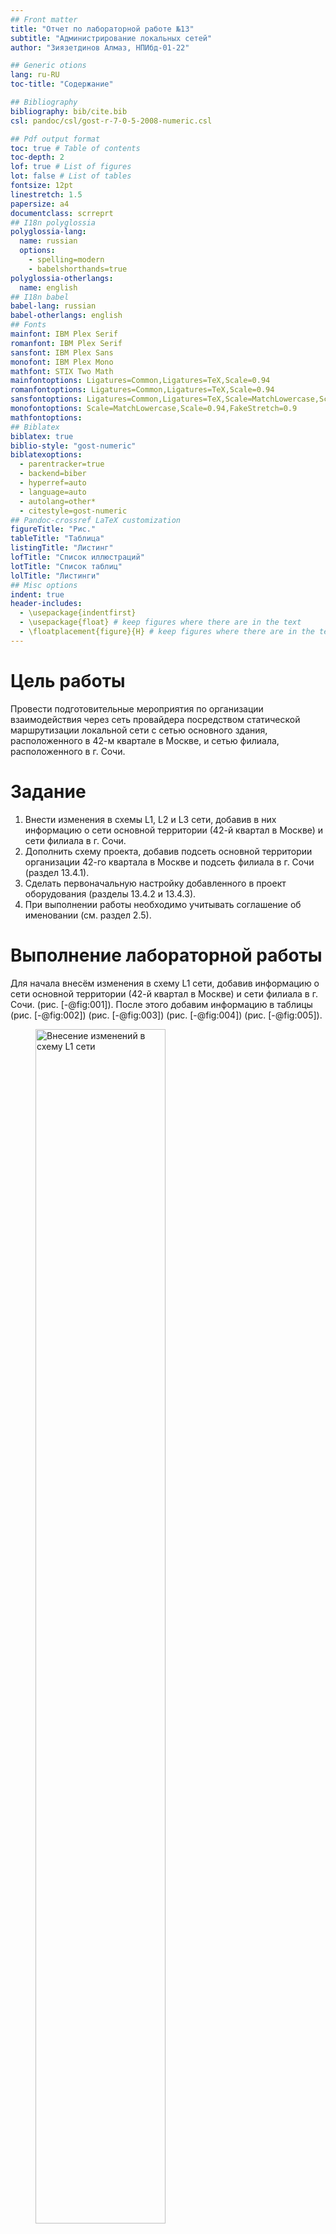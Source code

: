 ```yaml
---
## Front matter
title: "Отчет по лабораторной работе №13"
subtitle: "Администрирование локальных сетей"
author: "Зиязетдинов Алмаз, НПИбд-01-22"

## Generic otions
lang: ru-RU
toc-title: "Содержание"

## Bibliography
bibliography: bib/cite.bib
csl: pandoc/csl/gost-r-7-0-5-2008-numeric.csl

## Pdf output format
toc: true # Table of contents
toc-depth: 2
lof: true # List of figures
lot: false # List of tables
fontsize: 12pt
linestretch: 1.5
papersize: a4
documentclass: scrreprt
## I18n polyglossia
polyglossia-lang:
  name: russian
  options:
	- spelling=modern
	- babelshorthands=true
polyglossia-otherlangs:
  name: english
## I18n babel
babel-lang: russian
babel-otherlangs: english
## Fonts
mainfont: IBM Plex Serif
romanfont: IBM Plex Serif
sansfont: IBM Plex Sans
monofont: IBM Plex Mono
mathfont: STIX Two Math
mainfontoptions: Ligatures=Common,Ligatures=TeX,Scale=0.94
romanfontoptions: Ligatures=Common,Ligatures=TeX,Scale=0.94
sansfontoptions: Ligatures=Common,Ligatures=TeX,Scale=MatchLowercase,Scale=0.94
monofontoptions: Scale=MatchLowercase,Scale=0.94,FakeStretch=0.9
mathfontoptions:
## Biblatex
biblatex: true
biblio-style: "gost-numeric"
biblatexoptions:
  - parentracker=true
  - backend=biber
  - hyperref=auto
  - language=auto
  - autolang=other*
  - citestyle=gost-numeric
## Pandoc-crossref LaTeX customization
figureTitle: "Рис."
tableTitle: "Таблица"
listingTitle: "Листинг"
lofTitle: "Список иллюстраций"
lotTitle: "Список таблиц"
lolTitle: "Листинги"
## Misc options
indent: true
header-includes:
  - \usepackage{indentfirst}
  - \usepackage{float} # keep figures where there are in the text
  - \floatplacement{figure}{H} # keep figures where there are in the text
---
```


# Цель работы

Провести подготовительные мероприятия по организации взаимодействия через сеть провайдера посредством статической маршрутизации локальной сети с сетью основного здания, расположенного в 42-м квартале в Москве, и сетью филиала, расположенного в г. Сочи.

# Задание

1. Внести изменения в схемы L1, L2 и L3 сети, добавив в них информацию о сети основной территории (42-й квартал в Москве) и сети филиала в г. Сочи.
2. Дополнить схему проекта, добавив подсеть основной территории организации 42-го квартала в Москве и подсеть филиала в г. Сочи (раздел 13.4.1).
3. Сделать первоначальную настройку добавленного в проект оборудования (разделы 13.4.2 и 13.4.3).
4. При выполнении работы необходимо учитывать соглашение об именовании (см. раздел 2.5).

# Выполнение лабораторной работы

Для начала внесём изменения в схему L1 сети, добавив информацию о сети основной территории (42-й квартал в Москве) и сети филиала в г. Сочи. (рис. [-@fig:001]). После этого добавим информацию в таблицы (рис. [-@fig:002]) (рис. [-@fig:003]) (рис. [-@fig:004]) (рис. [-@fig:005]).

![Внесение изменений в схему L1 сети](image/01.png){#fig:001 width=70%}

![Таблица VLAN сети основной территории и сети филиала в г. Сочи](image/02.png){#fig:002 width=70%}

![Таблица IP для связующих разные территории линков](image/03.png){#fig:003 width=70%}

![Таблица IP для сети основной территории](image/04.png){#fig:004 width=70%}

![Таблица IP для филиала в г. Сочи](image/05.png){#fig:005 width=70%}

Теперь откроем проект с названием lab_PT-12.pkt и сохраним под названием lab_PT-13.pkt. После чего откроем его для дальнейшего редактирования.
На схеме нашего проекта разместим необходимое оборудование: 4 медиаконвертера (Repeater-PT), 2 маршрутизатора типа Cisco 2811, 1 маршрутизирующий коммутатор типа Cisco 3560-24PS, 2 коммутатора типа Cisco 2950-24, коммутатор Cisco 2950-24T, 3 оконечных устройства типа PC-PT. А также присвоим им названия и проведём соединение объектов согласно скорректированной нами схеме (рис. [-@fig:006]).

![Размещаем необходимое оборудование](image/06.png){#fig:006 width=70%}

На медиаконвертерах заменим имеющиеся модули на PT-REPEATERNM-1FFE и PT-REPEATER-NM-1CFE для подключения витой пары по технологии Fast Ethernet и оптоволокна соответственно (рис. [-@fig:007]).

![Замена модулей](image/07.png){#fig:007 width=70%}

Далее на маршрутизаторе msk-q42-gw-1 добавим дополнительный интерфейс NM-2FE2W (рис. [-@fig:008]).

![Добавление дополнительного интерфейса](image/08.png){#fig:008 width=70%}

В физической рабочей области Packet Tracer добавим в г.Москва здание 42-го квартала и присвоим ему название (рис. [-@fig:009]).

![Добавление здания](image/09.png){#fig:009 width=70%}

Затем в физической рабочей области добавим город Сочи и в нём здание филиала, присвоим ему соответствующее название (рис. [-@fig:010]).

![Добавление города](image/10.png){#fig:010 width=70%}

После чего нужно перенести из сети «Донская» оборудование сети 42-го квартала и сети филиала в соответствующие здания и выполнить расстановку (рис. [-@fig:011]) (рис. [-@fig:012]) (рис. [-@fig:013]).

![Перенос оборудования](image/11.png){#fig:011 width=70%}

![Размещение объектов в основном здании 42-го квартала в Москве](image/12.png){#fig:012 width=70%}

![Размещение объектов в здании филиала в г.Сочи](image/13.png){#fig:013 width=70%}

На последнем шаге выполним первоначальную настройку оборудования (рис. [-@fig:014]) (рис. [-@fig:015]) (рис. [-@fig:016]) (рис. [-@fig:017]) (рис. [-@fig:018]) (рис. [-@fig:019]).

![Первоначальная настройка маршрутизатора msk-q42-gw-1](image/14.png){#fig:014 width=70%}

![Первоначальная настройка коммутатора msk-q42-sw-1](image/15.png){#fig:015 width=70%}

![Первоначальная настройка маршрутизирующего коммутатора msk-hostel-gw-1](image/16.png){#fig:016 width=70%}

![Первоначальная настройка коммутатора msk-hostel-sw-1](image/17.png){#fig:017 width=70%}

![Первоначальная настройка коммутатора sch-sochi-sw-1](image/18.png){#fig:018 width=70%}

![Первоначальная настройка маршрутизатора sch-sochi-gw-1](image/19.png){#fig:019 width=70%}

# Выводы

В ходе выполнения лабораторной работы мы провели подготовительные мероприятия по организации взаимодействия через сеть провайдера посредством статической маршрутизации локальной сети с сетью основного здания, расположенного в 42-м квартале в Москве, и сетью филиала, расположенного в г. Сочи.

# Контрольные вопросы

1. В каких случаях следует использовать статическую маршрутизацию? Приведите примеры - 
  
   **В реальных условиях статическая маршрутизация используется в условиях наличия шлюза по умолчанию (узла, обладающего связностью с остальными узлами) и 1-2 сетями. Помимо этого, статическая маршрутизация используется для «выравнивания» работы маршрутизирующих протоколов в условиях наличия туннеля (для того, чтобы маршрутизация трафика, создаваемого туннелем, не производилась через сам туннель).**

2. Укажите основные принципы статической маршрутизации между VLANs. - 
  
   **Процесс маршрутизации на 3-м уровне можно осуществлять с помощью маршрутизатора или коммутатора 3-го уровня. Использование устройства 3- го уровня обеспечивает возможность управления передачей трафика между сегментами сети, в том числе сегментами, которые были созданы с помощью VLAN.**
